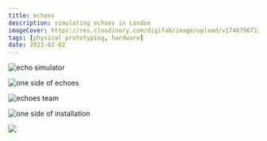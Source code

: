 ```yaml
---
title: echoes
description: simulating echoes in London
imageCover: https://res.cloudinary.com/digifab/image/upload/v1746796713/portfolio/experiments/london/2023-10-23-15.28.16.588_Large_jyjw3c.jpg
tags: [physical prototyping, hardware]
date: 2023-02-02
---
```


![echo simulator](https://res.cloudinary.com/digifab/image/upload/v1746796713/portfolio/experiments/london/2023-10-23-15.28.16.588_Large_jyjw3c.jpg)

![one side of echoes](https://res.cloudinary.com/digifab/image/upload/v1746796712/portfolio/experiments/london/2023-10-23-15.28.16.605_Large_iszkv0.jpg)

![echoes team](https://res.cloudinary.com/digifab/image/upload/v1746796710/portfolio/experiments/london/2023-11-20-16.36.44.332_Large_pkq8ad.jpg)

![one side of installation](https://res.cloudinary.com/digifab/image/upload/v1746796709/portfolio/experiments/london/2023-09-08-01.43.20.808_Large_racnfb.jpg)

![](https://res.cloudinary.com/digifab/image/upload/v1746792185/portfolio/experiments/london/2023-09-07-08.00.53.753_smwvfw.jpg)
